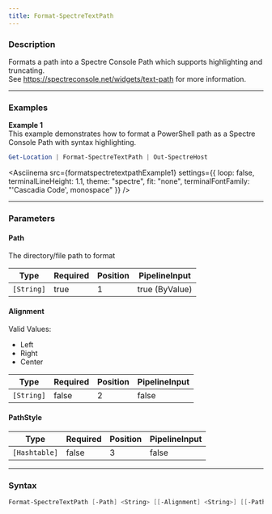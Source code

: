```yaml
---
title: Format-SpectreTextPath
---
```









### Description

Formats a path into a Spectre Console Path which supports highlighting and truncating.  
See https://spectreconsole.net/widgets/text-path for more information.



---


### Examples


**Example 1**  
This example demonstrates how to format a PowerShell path as a Spectre Console Path with syntax highlighting.



```powershell
Get-Location | Format-SpectreTextPath | Out-SpectreHost
```
<Asciinema
    src={formatspectretextpathExample1}
    settings={{
        loop: false,
        terminalLineHeight: 1.1,
        theme: "spectre",
        fit: "none",
        terminalFontFamily: "'Cascadia Code', monospace"
    }}
/>


---


### Parameters
#### **Path**

The directory/file path to format






|Type      |Required|Position|PipelineInput |
|----------|--------|--------|--------------|
|`[String]`|true    |1       |true (ByValue)|



#### **Alignment**

Valid Values:

* Left
* Right
* Center






|Type      |Required|Position|PipelineInput|
|----------|--------|--------|-------------|
|`[String]`|false   |2       |false        |



#### **PathStyle**




|Type         |Required|Position|PipelineInput|
|-------------|--------|--------|-------------|
|`[Hashtable]`|false   |3       |false        |





---


### Syntax
```powershell
Format-SpectreTextPath [-Path] <String> [[-Alignment] <String>] [[-PathStyle] <Hashtable>] [<CommonParameters>]
```
